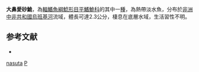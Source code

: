 {{Speciesbox
| taxon = Psammphiletria nasuta
| binomial_authority = [[Roberts|Roberts]], 2003
| status = DD
| status_system = IUCN3.1
}}

'''大鼻愛砂鮠'''，為[[輻鰭魚綱|輻鰭魚綱]][[鯰形目|鯰形目]][[平鰭鮠科|平鰭鮠科]]的其中一[[種|種]]，為熱帶淡水魚，分布於[[非洲|非洲]][[中非共和國|中非共和國]][[烏班基河|烏班基河]]流域，體長可達2.3公分，棲息在底層水域，生活習性不明。

==参考文献==
*{{FishBase_species|genus=Psammphiletria|species=nasuta|year=2014|month=10}}

{{魚類小作品}}

{{Taxonbar}}
[[Category:愛砂鮠屬|nasuta]]
[[Category:2003年描述的鱼类|P]]
